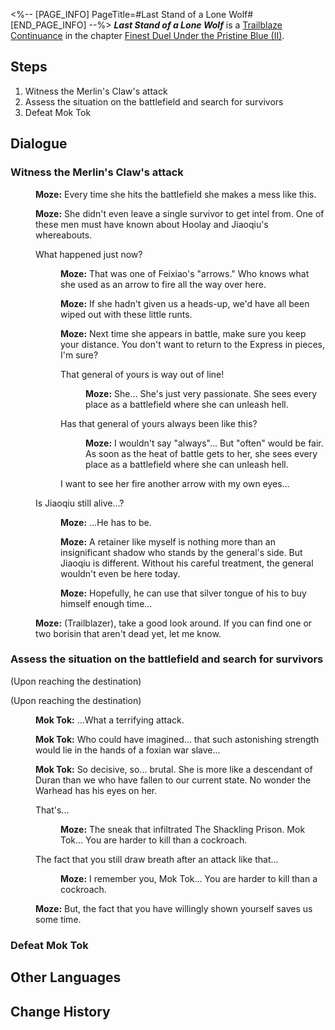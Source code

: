 <%-- [PAGE_INFO]
PageTitle=#Last Stand of a Lone Wolf#
[END_PAGE_INFO] --%>
{{Stub|Dialogue.}}
{{Mission Infobox
|id            = 2022302
|title         = 
|image         = <!--Mission Last Stand of a Lone Wolf.png-->
|type          = Trailblaze Continuance
|event_name    = 
|chapter       = Finest Duel Under the Pristine Blue (II)
|requirements  = {{subst:void|<!--Unknown: {"Type":"Manual"}-->}}
|summary       = <!--official mission summary from Fate's Atlas-->
|characters    = Mok Tok; Moze; Trailblazer
|startLocation = [[The Xianzhou Luofu]] - [[Post-Battle Aurum Alley]]
|world         = The Xianzhou Luofu
|area          = Post-Battle Aurum Alley
|prev          = 
|next          = 
|rewards       = Trailblaze EXP*200; Stellar Jade*30; Traveler's Guide*4; Credit*40,000
}}
'''''Last Stand of a Lone Wolf''''' is a [[Trailblaze Continuance]] in the chapter [[Finest Duel Under the Pristine Blue (II)]].

==Steps==
# Witness the Merlin's Claw's attack
# Assess the situation on the battlefield and search for survivors
# Defeat Mok Tok

<!--
==Gameplay Notes==

--><!--
==Trial Character==

-->
==Dialogue==
{{Stub Dialogue}}
===Witness the Merlin's Claw's attack{{subst:void|<!--202230201-->}}===
{{Mission Description|type=continuance|location=Post-Battle Aurum Alley|Atop the Palace of Astrum, the Merlin's Claw brings the battle to an end with a single attack. Meanwhile, Moze and you emerge from the battle's aftermath in Aurum Alley and begin the search for survivors... as well as for news about Jiaoqiu's whereabouts.}}
{{Dialogue Start}}
:{{tx}}
:{{A|VO chapter2 13 moze 111.ogg}} '''Moze:''' Every time she hits the battlefield she makes a mess like this.
:{{A|VO chapter2 13 moze 112.ogg}} '''Moze:''' She didn't even leave a single survivor to get intel from. One of these men must have known about Hoolay and Jiaoqiu's whereabouts.
:{{DIcon|Arrow}} What happened just now?
::{{A|VO chapter2 13 moze 113.ogg}} '''Moze:''' That was one of Feixiao's "arrows." Who knows what she used as an arrow to fire all the way over here.
::{{A|VO chapter2 13 moze 114.ogg}} '''Moze:''' If she hadn't given us a heads-up, we'd have all been wiped out with these little runts.
::{{A|VO chapter2 13 moze 115.ogg}} '''Moze:''' Next time she appears in battle, make sure you keep your distance. You don't want to return to the Express in pieces, I'm sure?
::{{DIcon|Arrow}} That general of yours is way out of line!
:::{{A|VO chapter2 13 moze 116.ogg}} '''Moze:''' She... She's just very passionate. She sees every place as a battlefield where she can unleash hell.
::{{DIcon|Arrow}} Has that general of yours always been like this?
:::{{A|VO chapter2 13 moze 117.ogg}} '''Moze:''' I wouldn't say "always"... But "often" would be fair. As soon as the heat of battle gets to her, she sees every place as a battlefield where she can unleash hell.
::{{DIcon|Arrow}} I want to see her fire another arrow with my own eyes...
:{{DIcon|Arrow}} Is Jiaoqiu still alive...?
::{{A|VO chapter2 13 moze 118.ogg}} '''Moze:''' ...He has to be.
::{{A|VO chapter2 13 moze 119.ogg}} '''Moze:''' A retainer like myself is nothing more than an insignificant shadow who stands by the general's side. But Jiaoqiu is different. Without his careful treatment, the general wouldn't even be here today.
::{{A|VO chapter2 13 moze 120.ogg}} '''Moze:''' Hopefully, he can use that silver tongue of his to buy himself enough time...
:{{A|VO chapter2 13 moze 121 m.ogg}} {{A|VO chapter2 13 moze 121 f.ogg}} '''Moze:''' (Trailblazer), take a good look around. If you can find one or two borisin that aren't dead yet, let me know.
:{{tx}}
{{Dialogue End}}

===Assess the situation on the battlefield and search for survivors{{subst:void|<!--202230202-->}}===
{{Dialogue Start}}
;(Upon reaching the destination)

;(Upon reaching the destination)
:{{A|VO chapter2 13 modu 101.ogg}} '''Mok Tok:''' ...What a terrifying attack.
:{{A|VO chapter2 13 modu 102.ogg}} '''Mok Tok:''' Who could have imagined... that such astonishing strength would lie in the hands of a foxian war slave...
:{{A|VO chapter2 13 modu 103.ogg}} '''Mok Tok:''' So decisive, so... brutal. She is more like a descendant of Duran than we who have fallen to our current state. No wonder the Warhead has his eyes on her.
:{{DIcon|Arrow}} That's...
::{{A|VO chapter2 13 moze 123.ogg}} '''Moze:''' The sneak that infiltrated The Shackling Prison. Mok Tok... You are harder to kill than a cockroach.
:{{DIcon|Arrow}} The fact that you still draw breath after an attack like that...
::{{A|VO chapter2 13 moze 124.ogg}} '''Moze:''' I remember you, Mok Tok... You are harder to kill than a cockroach.
:{{A|VO chapter2 13 moze 125.ogg}} '''Moze:''' But, the fact that you have willingly shown yourself saves us some time.
:{{tx}}
{{Dialogue End}}

===Defeat Mok Tok{{subst:void|<!--202230203-->}}===
{{Dialogue Start}}
:{{tx}}
:{{tx}}
{{Dialogue End}}

==Other Languages==
{{Other Languages
|en   = Last Stand of a Lone Wolf
|zhs  = 解裂残躯，独狼负隅
|zht  = 解裂殘軀，獨狼負隅
|ja   = 残骸の裂創、独狼の抵抗
|ko   = 갈기갈기 찢긴 육신, 외로운 늑대의 저항
|es   = El último aliento del lobo
|fr   = Dernières volontés d'un loup solitaire
|ru   = Маски сдёрнуты, старый волк в западне
|th   = หมาป่าผู้เดียวดาย
|vi   = Thân Xác Rách Nát, Con Sói Đơn Độc
|de   = Letztes Gefecht eines einsamen Wolfs
|id   = Pertahanan Terakhir Sang Serigala Tunggal
|pt   = Última Cartada de um Lobo Solitário
}}

==Change History==
{{Change History|2.5}}
